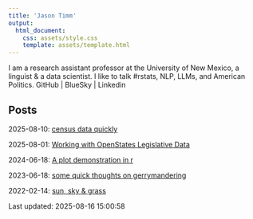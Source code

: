 ```yaml
---
title: 'Jason Timm'
output:
  html_document:
    css: assets/style.css
    template: assets/template.html
---
```


I am a research assistant professor at the University of New Mexico, a linguist & a data scientist. I like to talk #rstats, NLP, LLMs, and American Politics. GitHub | BlueSky | Linkedin

## Posts
2025-08-10: [census data quickly](2025-08-10-census-data-quickly.html)

2025-08-01: [Working with OpenStates Legislative Data ](2025-08-01-build-openstates.html)

2024-06-18: [A plot demonstration in r](2024-06-18-plot-demo.html)

2023-06-18: [some quick thoughts on gerrymandering](2023-06-18-thoughts-gerrymander.html)

2022-02-14: [sun, sky & grass](2022-02-14-sun-sky-grass.html)

Last updated: 2025-08-16 15:00:58
